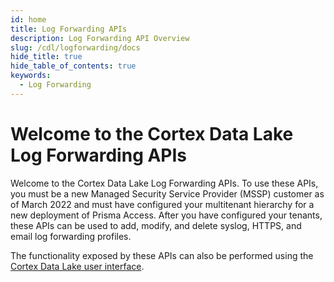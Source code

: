 ```yaml
---
id: home
title: Log Forwarding APIs
description: Log Forwarding API Overview
slug: /cdl/logforwarding/docs
hide_title: true
hide_table_of_contents: true
keywords:
  - Log Forwarding
---
```


# Welcome to the Cortex Data Lake Log Forwarding APIs

Welcome to the Cortex Data Lake Log Forwarding APIs. To use these APIs, you must be a new Managed Security Service Provider (MSSP) customer as of March 2022 and must have configured your multitenant hierarchy for a new deployment of Prisma Access.
After you have configured your tenants, these APIs can be used to add, modify, and delete syslog, HTTPS, and email log forwarding profiles.

The functionality exposed by these APIs can also be performed using the [Cortex Data Lake user interface](https://docs.paloaltonetworks.com/cortex/cortex-data-lake/cortex-data-lake-getting-started/get-started-with-log-forwarding-app).
